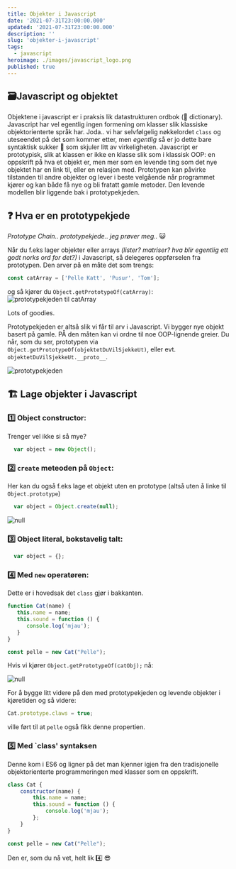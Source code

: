 ```yaml
---
title: Objekter i Javascript
date: '2021-07-31T23:00:00.000'
updated: '2021-07-31T23:00:00.000'
description: ''
slug: 'objekter-i-javascript'
tags:
  - javascript
heroimage: ./images/javascript_logo.png
published: true
---
```


## 🗃️Javascript og objektet

Objektene i javascript er i praksis lik datastrukturen ordbok (🙈 dictionary). Javascript har vel egentlig ingen
formening om klasser slik klassiske objektorienterte språk har. Joda.. vi har selvfølgelig nøkkelordet `class` og uteseendet 
på det som kommer etter, men _egentlig_ så er jo dette bare syntaktisk sukker 💏 som skjuler litt av virkeligheten. Javascript er 
prototypisk, slik at klassen er ikke en klasse slik som i klassisk OOP: en oppskrift på hva et objekt er, men mer som en levende ting
som det nye objektet har en link til, eller en relasjon med. Prototypen kan påvirke tilstanden til andre objekter og lever i beste 
velgående når programmet kjører og kan både få nye og bli fratatt gamle metoder. Den levende modellen blir liggende bak i prototypekjeden.

## ❓ Hva er en prototypekjede

 _Prototype Chain.. prototypekjede.. jeg prøver meg.._ 😺

 Når du f.eks lager objekter eller arrays _(lister? matriser? hva blir egentlig ett godt
 norks ord for det?)_ i Javascript, så delegeres oppførselen fra prototypen. Den arver på en måte
 det som trengs:

 ```javascript
 const catArray = ['Pelle Katt', 'Pusur', 'Tom'];
 ```

og så kjører du `Object.getPrototypeOf(catArray)`:
 ![prototypekjeden til catArray](./images/catarray_prototype.png)

Lots of goodies.

Prototypekjeden er altså slik vi får til arv i Javascript. Vi bygger nye objekt basert på gamle. PÅ den måten kan vi ordne til
noe OOP-lignende greier. Du når, som du ser, prototypen via `Object.getPrototypeOf(objektetDuVilSjekkeUt)`, eller evt. `objektetDuVilSjekkeUt.__proto__`.

![prototypekjeden](./images/prototypisk.png)

## 🏗️ Lage objekter i Javascript

### 1️⃣ Object constructor:

Trenger vel ikke si så mye?

```javascript
  var object = new Object();
```

### 2️⃣ `create` meteoden på `Object`:

Her kan du også f.eks lage et objekt uten en prototype (altså uten å linke til `Object.prototype`)

```javascript
  var object = Object.create(null);
```

![null](./images/null.png)

### 3️⃣ Object literal, bokstavelig talt:

```javascript
  var object = {};
```

### 4️⃣ Med `new` operatøren:

Dette er i hovedsak det `class` gjør i bakkanten.

```javascript
function Cat(name) {
   this.name = name;
   this.sound = function () {
      console.log('mjau');
   }
}

const pelle = new Cat("Pelle");
```

Hvis vi kjører `Object.getPrototypeOf(catObj);` nå:

![null](./images/pelle.png)

For å bygge litt videre på den med prototypekjeden og levende objekter i kjøretiden og så videre:

```javascript
Cat.prototype.claws = true;
```

ville ført til at `pelle` også fikk denne propertien.

### 5️⃣ Med `class' syntaksen

Denne kom i ES6 og ligner på det man kjenner igjen fra den tradisjonelle objektorienterte programmeringen med klasser som en oppskrift.

```javascript
class Cat {
    constructor(name) {
        this.name = name;
        this.sound = function () {
            console.log('mjau');
        };
    }
}

const pelle = new Cat("Pelle");
```

Den er, som du nå vet, helt lik 4️⃣ 😎